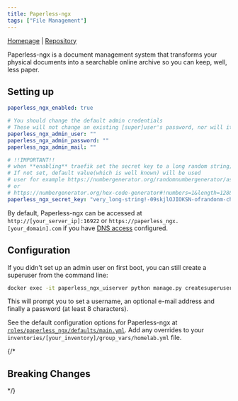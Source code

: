```yaml
---
title: Paperless-ngx
tags: ["File Management"]
---
```



[Homepage](https://paperless-ngx.com/) |
[Repository](https://github.com/paperless-ngx/paperless-ngx)

<Tags tags={frontmatter.tags} />

Paperless-ngx is a document management system that transforms your physical documents into a searchable online archive so you can keep, well, less paper.

## Setting up

```yaml title="inventories/homelab/group_vars/homelab.yml"
paperless_ngx_enabled: true

# You should change the default admin credentials
# These will not change an existing [super]user's password, nor will it recreate a user that already exists.
paperless_ngx_admin_user: ""
paperless_ngx_admin_password: ""
paperless_ngx_admin_mail: ""

# !!IMPORTANT!!
# when **enabling** traefik set the secret key to a long random string; you don't have to remember it.
# If not set, default value(which is well known) will be used
# user for example https://numbergenerator.org/randomnumbergenerator/ascii
# or
# https://numbergenerator.org/hex-code-generator#!numbers=1&length=128&addfilters=
paperless_ngx_secret_key: "very_long-string!-09skjlOJIOKSN-ofrandonm-charcters!_?"
```

By default, Paperless-ngx can be accessed at `http://[your_server_ip]:16922` or `https://paperless_ngx.[your_domain].com` if you have [DNS access](../../guides/dns-access/) configured.

## Configuration

If you didn't set up an admin user on first boot, you can still create a superuser from the command line:

```bash
docker exec -it paperless_ngx_uiserver python manage.py createsuperuser
```

This will prompt you to set a username, an optional e-mail address and finally a password (at least 8 characters).

See the default configuration options for Paperless-ngx at [`roles/paperless_ngx/defaults/main.yml`](https://github.com/Dylancyclone/ansible-homelab-orchestration/blob/main/roles/paperless_ngx/defaults/main.yml).
Add any overrides to your `inventories/[your_inventory]/group_vars/homelab.yml` file.

{/* 

## Breaking Changes

*/}